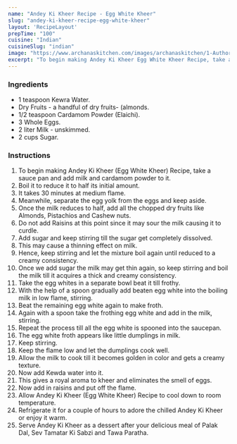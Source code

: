 ---
name: "Andey Ki Kheer Recipe - Egg White Kheer"
slug: "andey-ki-kheer-recipe-egg-white-kheer"
layout: 'RecipeLayout'
prepTime: "100"
cuisine: "Indian"
cuisineSlug: "indian"
image: "https://www.archanaskitchen.com/images/archanaskitchen/1-Author/Shaheen_Ali/Andey_Ki_Kheer__Egg_White_Kheer.jpg"
excerpt: "To begin making Andey Ki Kheer Egg White Kheer Recipe, take a sauce pan and add milk and cardamom powder to it"
---

### Ingredients

- 1 teaspoon Kewra Water.
- Dry Fruits - a handful of dry fruits- (almonds.
- 1/2 teaspoon Cardamom Powder (Elaichi).
- 3 Whole Eggs.
- 2 liter Milk - unskimmed.
- 2 cups Sugar.

### Instructions

1. To begin making Andey Ki Kheer (Egg White Kheer) Recipe, take a sauce pan and add milk and cardamom powder to it.
1. Boil it to reduce it to half its initial amount.
1. It takes 30 minutes at medium flame.
1. Meanwhile, separate the egg yolk from the eggs and keep aside.
1. Once the milk reduces to half, add all the chopped dry fruits like Almonds, Pistachios and Cashew nuts.
1. Do not add Raisins at this point since it may sour the milk causing it to curdle.
1. Add sugar and keep stirring till the sugar get completely dissolved.
1. This may cause a thinning effect on milk.
1. Hence, keep stirring and let the mixture boil again until reduced to a creamy consistency.
1. Once we add sugar the milk may get thin again, so keep stirring and boil the milk till it acquires a thick and creamy consistency.
1. Take the egg whites in a separate bowl beat it till frothy.
1. With the help of a spoon gradually add beaten egg white into the boiling milk in low flame, stirring.
1. Beat the remaining egg white again to make froth.
1. Again with a spoon take the frothing egg white and add in the milk, stirring.
1. Repeat the process till all the egg white is spooned into the saucepan.
1. The egg white froth appears like little dumplings in milk.
1. Keep stirring.
1. Keep the flame low and let the dumplings cook well.
1. Allow the milk to cook till it becomes golden in color and gets a creamy texture.
1. Now add Kewda water into it.
1. This gives a royal aroma to kheer and eliminates the smell of eggs.
1. Now add in raisins and put off the flame.
1. Allow Andey Ki Kheer (Egg White Kheer) Recipe to cool down to room temperature.
1. Refrigerate it for a couple of hours to adore the chilled Andey Ki Kheer or enjoy it warm.
1. Serve Andey Ki Kheer as a dessert after your delicious meal of Palak Dal, Sev Tamatar Ki Sabzi and Tawa Paratha.
